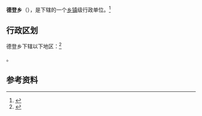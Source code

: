 {{中国乡级行政区|54/21/22/208/000}}

'''德登乡'''（{{bo|z=གཏེར་སྟོན་}}），是{{PRC admin/fullname|54/21/22/208/000|3}}下辖的一个[[乡镇|乡镇]]级行政单位。<ref>{{PRC admin/ref sgc|{{PRC admin/parent|54/21/22/208/000}}}}</ref>

== 行政区划 ==

德登乡下辖以下地区：<ref>{{PRC admin/ref sgc|54/21/22/208/000}}</ref>

{{PRC admin/children|54/21/22/208/000}}。

== 参考资料 ==

{{reflist}}

{{行政区划小作品}}
{{PRC admin/navcat|54/21/22/208/000}}